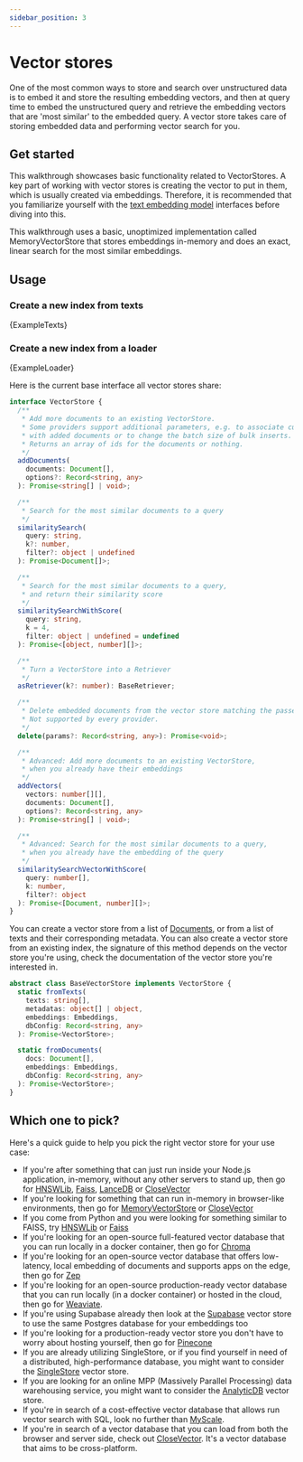 ```yaml
---
sidebar_position: 3
---
```


# Vector stores

One of the most common ways to store and search over unstructured data is to embed it and store the resulting embedding
vectors, and then at query time to embed the unstructured query and retrieve the embedding vectors that are
'most similar' to the embedded query. A vector store takes care of storing embedded data and performing vector search
for you.

## Get started

This walkthrough showcases basic functionality related to VectorStores. A key part of working with vector stores is creating the vector to put in them, which is usually created via embeddings. Therefore, it is recommended that you familiarize yourself with the [text embedding model](/docs/modules/data_connection/text_embedding/) interfaces before diving into this.

This walkthrough uses a basic, unoptimized implementation called MemoryVectorStore that stores embeddings in-memory and does an exact, linear search for the most similar embeddings.

## Usage

### Create a new index from texts


<CodeBlock language="typescript">{ExampleTexts}</CodeBlock>

### Create a new index from a loader


<CodeBlock language="typescript">{ExampleLoader}</CodeBlock>

Here is the current base interface all vector stores share:

```typescript
interface VectorStore {
  /**
   * Add more documents to an existing VectorStore.
   * Some providers support additional parameters, e.g. to associate custom ids
   * with added documents or to change the batch size of bulk inserts.
   * Returns an array of ids for the documents or nothing.
   */
  addDocuments(
    documents: Document[],
    options?: Record<string, any>
  ): Promise<string[] | void>;

  /**
   * Search for the most similar documents to a query
   */
  similaritySearch(
    query: string,
    k?: number,
    filter?: object | undefined
  ): Promise<Document[]>;

  /**
   * Search for the most similar documents to a query,
   * and return their similarity score
   */
  similaritySearchWithScore(
    query: string,
    k = 4,
    filter: object | undefined = undefined
  ): Promise<[object, number][]>;

  /**
   * Turn a VectorStore into a Retriever
   */
  asRetriever(k?: number): BaseRetriever;

  /**
   * Delete embedded documents from the vector store matching the passed in parameter.
   * Not supported by every provider.
   */
  delete(params?: Record<string, any>): Promise<void>;

  /**
   * Advanced: Add more documents to an existing VectorStore,
   * when you already have their embeddings
   */
  addVectors(
    vectors: number[][],
    documents: Document[],
    options?: Record<string, any>
  ): Promise<string[] | void>;

  /**
   * Advanced: Search for the most similar documents to a query,
   * when you already have the embedding of the query
   */
  similaritySearchVectorWithScore(
    query: number[],
    k: number,
    filter?: object
  ): Promise<[Document, number][]>;
}
```

You can create a vector store from a list of [Documents](/docs/api/document/classes/Document), or from a list of texts and their corresponding metadata. You can also create a vector store from an existing index, the signature of this method depends on the vector store you're using, check the documentation of the vector store you're interested in.

```typescript
abstract class BaseVectorStore implements VectorStore {
  static fromTexts(
    texts: string[],
    metadatas: object[] | object,
    embeddings: Embeddings,
    dbConfig: Record<string, any>
  ): Promise<VectorStore>;

  static fromDocuments(
    docs: Document[],
    embeddings: Embeddings,
    dbConfig: Record<string, any>
  ): Promise<VectorStore>;
}
```

## Which one to pick?

Here's a quick guide to help you pick the right vector store for your use case:

- If you're after something that can just run inside your Node.js application, in-memory, without any other servers to stand up, then go for [HNSWLib](./integrations/hnswlib), [Faiss](./integrations/faiss), [LanceDB](./integrations/lancedb) or [CloseVector](./integrations/closevector)
- If you're looking for something that can run in-memory in browser-like environments, then go for [MemoryVectorStore](./integrations/memory) or [CloseVector](./integrations/closevector)
- If you come from Python and you were looking for something similar to FAISS, try [HNSWLib](./integrations/hnswlib) or [Faiss](./integrations/faiss)
- If you're looking for an open-source full-featured vector database that you can run locally in a docker container, then go for [Chroma](./integrations/chroma)
- If you're looking for an open-source vector database that offers low-latency, local embedding of documents and supports apps on the edge, then go for [Zep](./integrations/zep)
- If you're looking for an open-source production-ready vector database that you can run locally (in a docker container) or hosted in the cloud, then go for [Weaviate](./integrations/weaviate).
- If you're using Supabase already then look at the [Supabase](./integrations/supabase) vector store to use the same Postgres database for your embeddings too
- If you're looking for a production-ready vector store you don't have to worry about hosting yourself, then go for [Pinecone](./integrations/pinecone)
- If you are already utilizing SingleStore, or if you find yourself in need of a distributed, high-performance database, you might want to consider the [SingleStore](./integrations/singlestore) vector store.
- If you are looking for an online MPP (Massively Parallel Processing) data warehousing service, you might want to consider the [AnalyticDB](./integrations/analyticdb) vector store.
- If you're in search of a cost-effective vector database that allows run vector search with SQL, look no further than [MyScale](./integrations/myscale).
- If you're in search of a vector database that you can load from both the browser and server side, check out [CloseVector](./integrations/closevector). It's a vector database that aims to be cross-platform.
